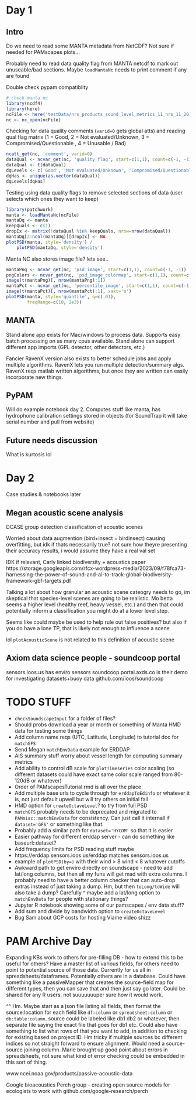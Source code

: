 # Day 1

## Intro

Do we need to read some MANTA metadata from NetCDF? Not sure if needed
for PAMscapes plots...

Probably need to read data quality flag from MANTA netcdf to mark out
unuseable/bad sections. Maybe `loadMantaNc` needs to print
comment if any are found

Double check pypam compatiblity

```r
# check manta nc
library(ncdf4)
library(here)
ncFile <- here('testData/nrs_products_sound_level_metrics_11_nrs_11_20191023-20211004_hmd_data_NRS11_H5R6.1.5000_20191024_DAILY_MILLIDEC_MinRes.nc')
nc <- nc_open(ncFile)
```

Checking for data quality comments (`varid=0` gets global atts) and
reading qual flag matrix (1 = Good, 2 = Not evaluated/Unknown, 3 =  Compromised/Questionable , 4 = Unusable / Bad)

```r
ncatt_get(nc, 'comment', varid=0)
dataQual <- ncvar_get(nc, 'quality_flag', start=c(1,1), count=c(-1, -1))
dataQual <- t(dataQual)
dqLevels <- c('Good', 'Not evaluated/Unknown', 'Compromised/Questionable', 'Unusable/Bad')
dqHas <- unique(as.vector(dataQual))
dqLevels[dqHas]
```

 Testing using data quality flags to remove selected sections of data (user selects
 which ones they want to keep)
 
```r
library(patchwork)
manta <- loadMantaNc(ncFile)
mantaDq <- manta
keepQuals <- c(1)
dropIx <- matrix(!dataQual %in% keepQuals, nrow=nrow(dataQual))
mantaDq[2:ncol(mantaDq)][dropIx] <- NA
plotPSD(manta, style='density') /
    plotPSD(mantaDq, style='density')


```

Manta NC also stores image file? lets see..

```r
mantaPng <- ncvar_get(nc, 'psd_image', start=c(1,1), count=c(-1, -1))
pngColors <- ncvar_get(nc, 'psd_image_colormap', start=c(1,1), count=c(-1,-1))
image(t(mantaPng)[, nrow(mantaPng):1])
mantaPct <- ncvar_get(nc, 'percentile_image', start=c(1,1), count=c(-1,-1))
image(t(mantaPct)[, nrow(mantaPct):1], xaxt='n')
plotPSD(manta, style='quantile', q=c(.01), 
        freqRange=c(10, 2e3))
```



## MANTA

Stand alone app exists for Mac/windows to process data. Supports easy 
batch processing on as many cpus available. Stand alone can support
different app imports (GPL detector, other detectors, etc.)

Fancier RavenX version also exists to better schedule jobs and apply
multiple algorithms. RavenX lets you run multiple detection/summary
algs. RavenX reqs matlab written algorithms, but once they are written
can easily incorporate new things. 

## PyPAM

Will do example notebook day 2. Computes stuff like manta, has
hydrophone calibration settings stored in objects (for SoundTrap
it will take serial number and pull from website)

## Future needs discussion

What is kurtosis lol

# Day 2

Case studies & notebooks later

## Megan acoustic scene analysis

DCASE group detection classification of acoustic scenes

Worried about data augmention (bird+insect = birdinsect) causing
overfitting, but idk if thats necessarily true? not sure how
theyre presenting their accuracy results, i would assume they 
have a real val set

IDK if relevant, Carly linked biodiversity + acoustics paper https://storage.googleapis.com/rfcx-wordpress-media/2023/09/f78fca73-harnessing-the-power-of-sound-and-ai-to-track-global-biodiversity-framework-gbf-targets.pdf

Talking a lot about how granular an acoustic scene cateogry needs to go, im
skeptical that species-level scenes are going to be realistic. Mo betta seems
a higher level (healthy reef, heavy vessel, etc.) and then that could
potentially inform a classification you might do at a lower level step.

Seems like could maybe be used to help rule out false positives? but also
if you do have a lone TP, that is likely not enough to influence a scene

lol `plotAcousticScene` is not related to this definition of acoustic scene

## Axiom data science people - soundcoop portal

sensors.ioos.us has enviro sensors
soundcoop.portal.axds.co is their demo for investigating datasets+buoy data
github.com/ioos/soundcoop

# TODO STUFF

- `checkSoundscapeInput` for a folder of files?
- Should probs download a year or month or something of Manta HMD data
for testing some things
- Add column name reqs (UTC, Latitude, Longitude) to tutorial doc for `matchGFS`
- Send Megan `matchEnvData` example for ERDDAP
- AIS summary stuff worry about vessel length for computing summary metrics
- Add ability to control dB scale for `plotTimeseries` color scaling (so different
datasets could have exact same color scale ranged from 80-120dB or whatever)
- Order of PAMscapesTutorial.rmd is all over the place
- Add multiple base urls to cycle through for `erddapToEdinfo` or whatever it is,
not just default upwell but will try others on initial fail
- HMD option for `createOctaveLevel`? to try from full PSD
- `matchGFS` probably needs to be deprecated and migrated to `PAMmisc::matchEnvData`
for consistency. Can just call it internall if `dataset='GFS'` or something like
that.
- Probably add a similar path for `dataset='HYCOM'` so that it is easier
- Easier pathway for different erddap server - can do something like baseurl::dataset?
- Add frequency limits for PSD reading stuff maybe
- https://erddap.sensors.ioos.us/erddap matches sensors.ioos.us
- example of `plotPSD(by=)` with their wind > 8 wind < 8 whatever
cutoffs
- Awkward path to get enviro directly on soundscape - need to add
lat/long columns, but then all my funs will get mad with extra columns. I probably
need to have a better column checker that can auto-drop extras instead of
just taking a dump. Hm, but then `toLong/toWide` will also take a dump? Carefully
^ maybe add a lat/long option to `matchEnvData` for people with stationary
things?
- Jupyter R notebook showing some of our pamscapes / env data stuff?
- Add sum and divide by bandwidth option to `createOctaveLevel`
- Bug Sam about GCP costs for hosting Viame video shizz

# PAM Archive Day

Expanding KBs work to others for pre-filling DB - how to extend this to
be useful for others? Have a master list of various fields, for others
need to point to potential source of those data. Currently for us all
in spreadsheets/dataframes. Potentially others are in a database. Could have
something like a passiveMapper that creates the source-field map for different
types, then you can save that and then just say go later. Could be shared
for any R users, not suuuuuuuper sure how it would work.

^^ Hm. Maybe start as a json file listing all fields, then format the
source:location for each field like `df:column` or `spreadsheet:column`
or `db:table:column`. source could be labeled like db1 db2 or whatever,
then separate file saying the exact file that goes for db1 etc. Could
also have something to list what rows of that you want to add, in addition
to checking for existing based on project ID. Hm tricky if multiple sources
bc different indices so not straight forward to ensure alignment. Would
need a source-source joining column. Marie brought up good point about
errors in spreadsheets, not sure what kind of error checking could be
embedded in this sort of thing. 

www.ncei.noaa.gov/products/passive-acoustic-data

Google bioacoustics Perch group - creating open source models
for ecologists to work with
github.com/google-research/perch